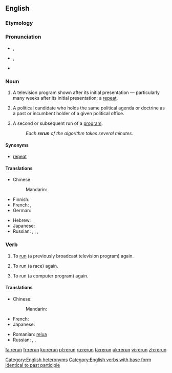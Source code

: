{{wikipedia|dab=rerun (disambiguation)}}
==English==
{{wikipedia}}
===Etymology===
{{prefix|re|run}}

===Pronunciation===
* {{a|UK|noun}} {{IPA|/ˈɹiːɹʌn/}}, {{a|verb}} {{IPA|/ɹiːˈɹʌn/}}
* {{a|US|noun}} {{IPA|/ˈɻiɻʌn/}}, {{a|verb}} {{IPA|/ɻiˈɻʌn/}}
* {{rhymes|ʌn}}

===Noun===
{{en-noun}}

# {{context|American|lang=en}} A television program shown after its initial presentation &mdash; particularly many weeks after its initial presentation; a [[repeat]].
# {{context|political|lang=en}} A political candidate who holds the same political agenda or doctrine as a past or incumbent holder of a given political office.
# {{cx|computing|lang=en}} A second or subsequent run of a [[program]].
#: ''Each '''rerun''' of the algorithm takes several minutes.''

====Synonyms====
* {{sense|television program shown after its initial presentation}} [[repeat]]

====Translations====
{{trans-top|television program shown after its initial presentation}}
* Chinese:
*: Mandarin: {{t|cmn|重播|tr=chóngbō|sc=Hani}}
* Finnish: {{t|fi|uusinta}}
* French: {{t+|fr|rediffusion|f}}, {{t+|fr|reprise|f}}
* German: {{t|de|Wiederaufführung|f}}
{{trans-mid}}
* Hebrew: {{t|he|שידור חוזר|m|alt=שִדּוּר חוֹזֵר|tr=shidùr-khozér}}
* Japanese: {{t|ja|再放送|tr=さいほうそう, saihōsō|sc=Jpan}}
* Russian: {{t|ru|повторный показ|m|tr=povtórnyj pokáz|sc=Cyrl}}, {{t+|ru|повторение|n|tr=povtorénije|sc=Cyrl}}, {{t+|ru|повтор|m|tr=povtór|sc=Cyrl}}, {{t+|ru|ретрансляция|f|tr=retransljácija|sc=Cyrl}}
{{trans-bottom}}

===Verb===
{{en-verb|reruns|rerunning|reran|rerun}}

# {{context|transitive|lang=en}} To [[run]] (a previously broadcast television program) again.
# {{context|transitive|lang=en}} To run (a race) again.
# {{context|transitive|lang=en}} To run (a computer program) again.

====Translations====
{{trans-top|run (a television program) again}}
* Chinese: 
*: Mandarin: {{t|cmn|重播|tr=chóngbō|sc=Hani}}
* French: {{t+|fr|rediffuser|f}}
* Japanese: {{t|ja|再放送|tr=さいほうそうする, saihōsō suru|alt=再放送する|sc=Jpan}}
{{trans-mid}}
* Romanian: [[relua]]
* Russian: {{t+|ru|ретранслировать|tr=retranslírovatʹ|sc=Cyrl}}, {{t|ru|повторять трансляцию|tr=povtorjátʹ transljáciju|sc=Cyrl}}, {{t+|ru|повторять|tr=povtorjátʹ|sc=Cyrl}} {{qualifier|переда́чу}}
{{trans-bottom}}

{{trans-top|run (a race) again}}
{{trans-mid}}
{{trans-bottom}}

[[Category:English heteronyms]]
[[Category:English verbs with base form identical to past participle]]

[[fa:rerun]]
[[fr:rerun]]
[[ko:rerun]]
[[pl:rerun]]
[[ru:rerun]]
[[ta:rerun]]
[[uk:rerun]]
[[vi:rerun]]
[[zh:rerun]]
